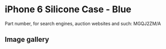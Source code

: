 
# iPhone 6 Silicone Case - Blue

Part number, for search engines, auction websites and such: MGQJ2ZM/A

## Image gallery

<div style={{ width: '100%', maxWidth: '768px' }}>
<GalleryComponent
    images={[
      {
        original: "/everysource/MGQJ2.webp",
        thumbnail: "/everypreview/MGQJ2.webp",
      },
      {
        original: "/everysource/MGQJ2_AV1_GOLD.webp",
        thumbnail: "/everypreview/MGQJ2_AV1_GOLD.webp",
      },
      {
        original: "/everysource/MGQJ2_AV1_SILVER.webp",
        thumbnail: "/everypreview/MGQJ2_AV1_SILVER.webp",
      },
      {
        original: "/everysource/MGQJ2_AV1_SPACE_GRAY.webp",
        thumbnail: "/everypreview/MGQJ2_AV1_SPACE_GRAY.webp",
      },
      {
        original: "/everysource/MGQJ2_AV2.webp",
        thumbnail: "/everypreview/MGQJ2_AV2.webp",
      },
      {
        original: "/everysource/MGQJ2_AV3.webp",
        thumbnail: "/everypreview/MGQJ2_AV3.webp",
      },
      {
        original: "/everysource/MGQJ2_AV4.webp",
        thumbnail: "/everypreview/MGQJ2_AV4.webp",
      },
      {
        original: "/everysource/MGQJ2_AV5.webp",
        thumbnail: "/everypreview/MGQJ2_AV5.webp",
      }
    ]}
  />
</div>